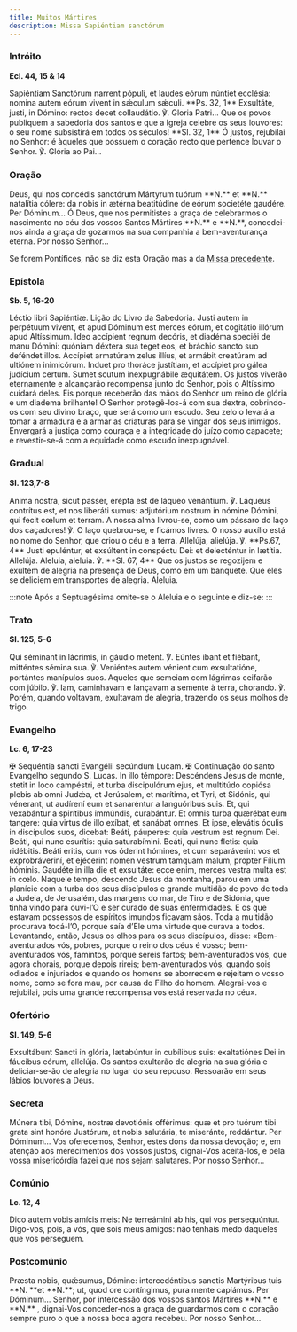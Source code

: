 ```yaml
---
title: Muitos Mártires
description: Missa Sapiéntiam sanctórum
---
```


### Intróito

**Ecl. 44, 15 & 14**

<div class="side-by-side not-content">
  <span>
    Sapiéntiam Sanctórum narrent pópuli, et laudes eórum núntiet ecclésia:
    nomina autem eórum vivent in sǽculum sǽculi. **Ps. 32, 1** Exsultáte, justi,
    in Dómino: rectos decet collaudátio. ℣. Gloria Patri...
  </span>
  <span>
    Que os povos publiquem a sabedoria dos santos e que a Igreja celebre os seus
    louvores: o seu nome subsistirá em todos os séculos! **Sl. 32, 1** Ó justos,
    rejubilai no Senhor: é àqueles que possuem o coração recto que pertence
    louvar o Senhor. ℣. Glória ao Pai...
  </span>
</div>

### Oração

<div class="side-by-side not-content">
  <span>
    Deus, qui nos concédis sanctórum Mártyrum tuórum **N.** et **N.** natalítia
    cólere: da nobis in ætérna beatitúdine de eórum societéte gaudére. Per
    Dóminum...
  </span>
  <span>
    Ó Deus, que nos permitistes a graça de celebrarmos o nascimento no céu dos
    vossos Santos Mártires **N.** e **N.**, concedei-nos ainda a graça de
    gozarmos na sua companhia a bem-aventurança eterna. Por nosso Senhor...
  </span>
</div>

Se forem Pontífices, não se diz esta Oração mas a da [Missa precedente](/missal/comum/6muitosmartires1#oração).

### Epístola

**Sb. 5, 16-20**

<div class="side-by-side not-content">
  <span>Léctio libri Sapiéntiæ.</span>
  <span>Lição do Livro da Sabedoria.</span>
  <span>
    Justi autem in perpétuum vivent, et apud Dóminum est merces eórum, et
    cogitátio illórum apud Altíssimum. Ideo accípient regnum decóris, et diadéma
    speciéi de manu Dómini: quóniam déxtera sua teget eos, et bráchio sancto suo
    deféndet illos. Accípiet armatúram zelus illíus, et armábit creatúram ad
    ultiónem inimicórum. Induet pro thoráce justítiam, et accípiet pro gálea
    judícium certum. Sumet scutum inexpugnábile æquitátem.
  </span>
  <span>
    Os justos viverão eternamente e alcançarão recompensa junto do Senhor, pois
    o Altíssimo cuidará deles. Eis porque receberão das mãos do Senhor um reino
    de glória e um diadema brilhante! O Senhor protegê-los-á com sua dextra,
    cobrindo-os com seu divino braço, que será como um escudo. Seu zelo o levará
    a tomar a armadura e a armar as criaturas para se vingar dos seus inimigos.
    Envergará a justiça como couraça e a integridade do juízo como capacete; e
    revestir-se-á com a equidade como escudo inexpugnável.
  </span>
</div>

### Gradual

**Sl. 123,7-8**

<div class="side-by-side not-content">
  <span>
    Anima nostra, sicut passer, erépta est de láqueo venántium. ℣. Láqueus
    contrítus est, et nos liberáti sumus: adjutórium nostrum in nómine Dómini,
    qui fecit cœlum et terram.
  </span>
  <span>
    A nossa alma livrou-se, como um pássaro do laço dos caçadores! ℣. O laço
    quebrou-se, e ficámos livres. O nosso auxílio está no nome do Senhor, que
    criou o céu e a terra.
  </span>
  <span>
    Allelúja, alielúja. ℣. **Ps.67, 4** Justi epuléntur, et exsúltent in
    conspéctu Dei: et delecténtur in lætítia. Allelúja.
  </span>
  <span>
    Aleluia, aleluia. ℣. **Sl. 67, 4** Que os justos se regozijem e exultem de
    alegria na presença de Deus, como em um banquete. Que eles se deliciem em
    transportes de alegria. Aleluia.
  </span>
</div>

:::note
Após a Septuagésima omite-se o Aleluia e o seguinte e diz-se:
:::

### Trato

**Sl. 125, 5-6**

<div class="side-by-side not-content">
  <span>
    Qui séminant in lácrimis, in gáudio metent. ℣. Eúntes ibant et fiébant,
    mitténtes sémina sua. ℣. Veniéntes autem vénient cum exsultatióne, portántes
    manípulos suos.
  </span>
  <span>
    Aqueles que semeiam com lágrimas ceifarão com júbilo. ℣. Iam, caminhavam e
    lançavam a semente à terra, chorando. ℣. Porém, quando voltavam, exultavam
    de alegria, trazendo os seus molhos de trigo.
  </span>
</div>

### Evangelho

**Lc. 6, 17-23**

<div class="side-by-side not-content">
  <span>
    <span class="text-red-500">✠</span> Sequéntia sancti Evangélii secúndum
    Lucam.
  </span>
  <span>
    <span class="text-red-500">✠</span> Continuação do santo Evangelho segundo
    S. Lucas.
  </span>
  <span>
    In illo témpore: Descéndens Jesus de monte, stetit in loco campéstri, et
    turba discipulórum ejus, et multitúdo copiósa plebis ab omni Judǽa, et
    Jerúsalem, et marítima, et Tyri, et Sidónis, qui vénerant, ut audírení eum
    et sanaréntur a languóribus suis. Et, qui vexabántur a spirítibus immúndis,
    curabántur. Et omnis turba quærébat eum tangere: quia virtus de illo exíbat,
    et sanábat omnes. Et ipse, elevátis óculis in discípulos suos, dicebat:
    Beáti, páuperes: quia vestrum est regnum Dei. Beáti, qui nunc esurítis: quia
    saturabímini. Beáti, qui nunc fletis: quia ridébitis. Beáti eritis, cum vos
    óderint hómines, et cum separáverint vos et exprobráveriní, et ejécerint
    nomen vestrum tamquam malum, propter Fílium hóminis. Gaudéte in illa die et
    exsultáte: ecce enim, merces vestra multa est in cœlo.
  </span>
  <span>
    Naquele tempo, descendo Jesus da montanha, parou em uma planície com a turba
    dos seus discípulos e grande multidão de povo de toda a Judeia, de
    Jerusalém, das margens do mar, de Tiro e de Sidónia, que tinha vindo para
    ouvi-l’O e ser curado de suas enfermidades. E os que estavam possessos de
    espíritos imundos ficavam sãos. Toda a multidão procurava tocá-l’O, porque
    saía d’Ele uma virtude que curava a todos. Levantando, então, Jesus os olhos
    para os seus discípulos, disse: «Bem-aventurados vós, pobres, porque o reino
    dos céus é vosso; bem-aventurados vós, famintos, porque sereis fartos;
    bem-aventurados vós, que agora chorais, porque depois rireis;
    bem-aventurados vós, quando sois odiados e injuriados e quando os homens se
    aborrecem e rejeitam o vosso nome, como se fora mau, por causa do Filho do
    homem. Alegrai-vos e rejubilai, pois uma grande recompensa vos está
    reservada no céu».
  </span>
</div>

### Ofertório

**Sl. 149, 5-6**

<div class="side-by-side not-content">
  <span>
    Exsultábunt Sancti in glória, lætabúntur in cubílibus suis: exaltatiónes Dei
    in fáucibus eórum, allelúja.
  </span>
  <span>
    Os santos exultarão de alegria na sua glória e deliciar-se-ão de alegria no
    lugar do seu repouso. Ressoarão em seus lábios louvores a Deus.
  </span>
</div>

### Secreta

<div class="side-by-side not-content">
  <span>
    Múnera tibi, Dómine, nostræ devotiónis offérimus: quæ et pro tuórum tibi
    grata sint honóre Justórum, et nobis salutária, te miseránte, reddántur. Per
    Dóminum...
  </span>
  <span>
    Vos oferecemos, Senhor, estes dons da nossa devoção; e, em atenção aos
    merecimentos dos vossos justos, dignai-Vos aceitá-los, e pela vossa
    misericórdia fazei que nos sejam salutares. Por nosso Senhor...
  </span>
</div>

### Comúnio

**Lc. 12, 4**

<div class="side-by-side not-content">
  <span>
    Dico autem vobis amícis meis: Ne terreámini ab his, qui vos persequúntur.
  </span>
  <span>
    Digo-vos, pois, a vós, que sois meus amigos: não tenhais medo daqueles que
    vos perseguem.
  </span>
</div>

### Postcomúnio

<div class="side-by-side not-content">
  <span>
    Præsta nobis, quǽsumus, Dómine: intercedéntibus sanctis Martýribus tuis **N.
    **et **N.**; ut, quod ore contíngimus, pura mente capiámus. Per Dóminum...
  </span>
  <span>
    Senhor, por intercessão dos vossos santos Mártires **N.** e **N.** ,
    dignai-Vos conceder-nos a graça de guardarmos com o coração sempre puro o
    que a nossa boca agora recebeu. Por nosso Senhor...
  </span>
</div>
